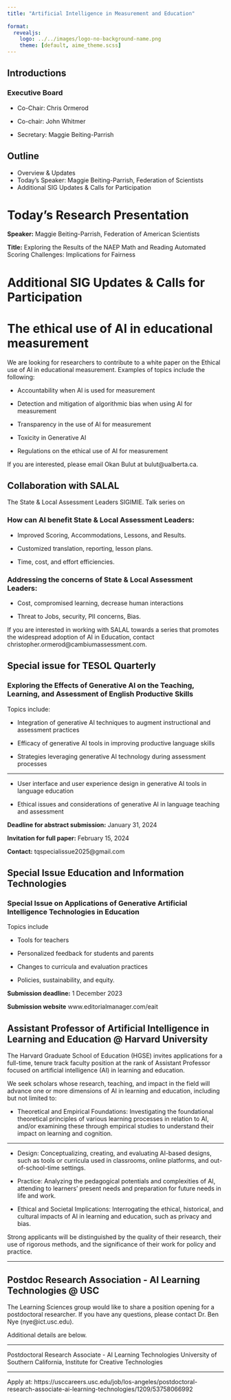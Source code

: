 ```yaml
---
title: "Artificial Intelligence in Measurement and Education"
 
format: 
  revealjs:
    logo: ../../images/logo-no-background-name.png
    theme: [default, aime_theme.scss]
---
```


## Introductions

### Executive Board

-   Co-Chair: Chris Ormerod

-   Co-chair: John Whitmer

-   Secretary: Maggie Beiting-Parrish

## Outline

-   Overview & Updates
-   Today's Speaker: Maggie Beiting-Parrish, Federation of Scientists
-   Additional SIG Updates & Calls for Participation

# Today's Research Presentation

**Speaker:** Maggie Beiting-Parrish, Federation of American Scientists

**Title:** Exploring the Results of the NAEP Math and Reading Automated Scoring Challenges: Implications for Fairness

# Additional SIG Updates & Calls for Participation

# The ethical use of AI in educational measurement

We are looking for researchers to contribute to a white paper on the Ethical use of AI in educational measurement. Examples of topics include the following:

-   Accountability when AI is used for measurement

-   Detection and mitigation of algorithmic bias when using AI for measurement

-   Transparency in the use of AI for measurement

-   Toxicity in Generative AI

-   Regulations on the ethical use of AI for measurement

If you are interested, please email Okan Bulut at bulut\@ualberta.ca.

## Collaboration with SALAL

The State & Local Assessment Leaders SIGIMIE. Talk series on

### How can AI benefit State & Local Assessment Leaders:

-   Improved Scoring, Accommodations, Lessons, and Results.

-   Customized translation, reporting, lesson plans.

-   Time, cost, and effort efficiencies.

### Addressing the concerns of State & Local Assessment Leaders:

-   Cost, compromised learning, decrease human interactions

-   Threat to Jobs, security, PII concerns, Bias.

If you are interested in working with SALAL towards a series that promotes the widespread adoption of AI in Education, contact christopher.ormerod\@cambiumassessment.com.

## Special issue for TESOL Quarterly

### Exploring the Effects of Generative AI on the Teaching, Learning, and Assessment of English Productive Skills

Topics include:

-   Integration of generative AI techniques to augment instructional and assessment practices

-   Efficacy of generative AI tools in improving productive language skills

-   Strategies leveraging generative AI technology during assessment processes

------------------------------------------------------------------------

-   User interface and user experience design in generative AI tools in language education

-   Ethical issues and considerations of generative AI in language teaching and assessment

**Deadline for abstract submission:** January 31, 2024

**Invitation for full paper:** February 15, 2024

**Contact:** tqspecialissue2025\@gmail.com

## Special Issue Education and Information Technologies

### Special Issue on Applications of Generative Artificial Intelligence Technologies in Education

Topics include

-   Tools for teachers

-   Personalized feedback for students and parents

-   Changes to curricula and evaluation practices

-   Policies, sustainability, and equity.

**Submission deadline:** 1 December 2023

**Submission website** www.editorialmanager.com/eait

## Assistant Professor of Artificial Intelligence in Learning and Education \@ Harvard University

The Harvard Graduate School of Education (HGSE) invites applications for a full-time, tenure track faculty position at the rank of Assistant Professor focused on artificial intelligence (AI) in learning and education.

We seek scholars whose research, teaching, and impact in the field will advance one or more dimensions of AI in learning and education, including but not limited to:

-   Theoretical and Empirical Foundations: Investigating the foundational theoretical principles of various learning processes in relation to AI, and/or examining these through empirical studies to understand their impact on learning and cognition.

------------------------------------------------------------------------

-   Design: Conceptualizing, creating, and evaluating AI-based designs, such as tools or curricula used in classrooms, online platforms, and out-of-school-time settings.

-   Practice: Analyzing the pedagogical potentials and complexities of AI, attending to learners' present needs and preparation for future needs in life and work.

-   Ethical and Societal Implications: Interrogating the ethical, historical, and cultural impacts of AI in learning and education, such as privacy and bias.

Strong applicants will be distinguished by the quality of their research, their use of rigorous methods, and the significance of their work for policy and practice.

------------------------------------------------------------------------

## Postdoc Research Association - AI Learning Technologies \@ USC

The Learning Sciences group would like to share a position opening for a postdoctoral researcher. If you have any questions, please contact Dr. Ben Nye (nye\@ict.usc.edu).

Additional details are below.

<hr>

Postdoctoral Research Associate - AI Learning Technologies University of Southern California, Institute for Creative Technologies

<hr>

Apply at: https://usccareers.usc.edu/job/los-angeles/postdoctoral-research-associate-ai-learning-technologies/1209/53758066992
